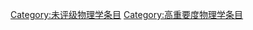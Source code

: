 {{empty category}}

[[Category:未评级物理学条目|Category:未评级物理学条目]]
[[Category:高重要度物理学条目|Category:高重要度物理学条目]]